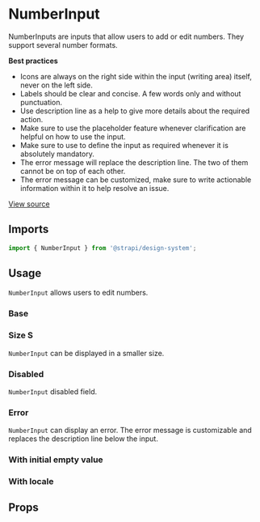 

<Meta of={NumberInputStories} />

# NumberInput

NumberInputs are inputs that allow users to add or edit numbers. They support several number formats.

**Best practices**

- Icons are always on the right side within the input (writing area) itself, never on the left side.
- Labels should be clear and concise. A few words only and without punctuation.
- Use description line as a help to give more details about the required action.
- Make sure to use the placeholder feature whenever clarification are helpful on how to use the input.
- Make sure to use to define the input as required whenever it is absolutely mandatory.
- The error message will replace the description line. The two of them cannot be on top of each other.
- The error message can be customized, make sure to write actionable information within it to help resolve an issue.

[View source](https://github.com/strapi/design-system/tree/main/packages/strapi-design-system/src/NumberInput)

## Imports

```js
import { NumberInput } from '@strapi/design-system';
```

## Usage

`NumberInput` allows users to edit numbers.

### Base

<Canvas of={NumberInputStories.Base} />

### Size S

`NumberInput` can be displayed in a smaller size.

<Canvas of={NumberInputStories.SizeS} />

### Disabled

`NumberInput` disabled field.

<Canvas of={NumberInputStories.Disabled} />

### Error

`NumberInput` can display an error. The error message is customizable and replaces the description line below the input.

<Canvas of={NumberInputStories.Error} />

### With initial empty value

<Canvas of={NumberInputStories.WithInitialEmpty} />

### With locale

<Canvas of={NumberInputStories.Locale} />

## Props

<ArgsTable of={NumberInput} />
